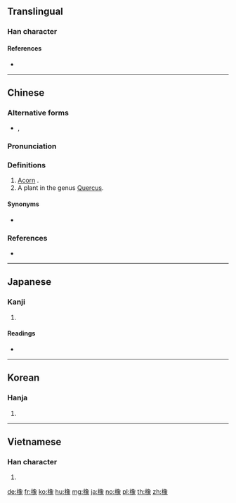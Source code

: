 ==Translingual==

===Han character===
{{Han char|rn=75|rad=木|as=12|sn=16|four=47932|canj=DNAO|ids=⿰木象}}

====References====
* {{Han ref|kx=0554.110|dkj=15564|dj=0943.020|hdz=21282.070|uh=6A61}}

----

==Chinese==
{{zh-forms}}

===Alternative forms===
* {{zh-l|[[樣]]}}, {{zh-l|様}}

===Pronunciation===
{{zh-pron
|m=xiàng
|c=zoeng6
|h=pfs=
|md=
|mn=
|w=
|mc=y
|oc=y
|cat=n
}}

===Definitions===
{{zh-hanzi}}

# [[acorn|Acorn]] {{gloss|the fruit of the oak tree}}.
# A plant in the genus [[Quercus]].

====Synonyms====
* {{sense|acorn}} {{zh-l|橡子}}

===References===
* {{R:twedu|A02027}}

----

==Japanese==

===Kanji===
{{ja-kanji|grade=|rs=木12}}

# {{defn|lang=ja|sort=木12}}

====Readings====
* {{ja-readings|on=[[しょう]] (shō), [[ぞう]] (zō)|kun=[[とち]] (tochi), [[くぬぎ]] (kunugi)}}

----

==Korean==

===Hanja===
{{ko-hanja|hangeul=상|eumhun=|rv=sang|mr=sang|y=sang}}

# {{defn|lang=ko|sort=木12}}

----

==Vietnamese==

===Han character===
{{vi-hantu|[[tượng]]|rs=木12}}

# {{defn|lang=vi|sort=木12}}

[[de:橡]]
[[fr:橡]]
[[ko:橡]]
[[hu:橡]]
[[mg:橡]]
[[ja:橡]]
[[no:橡]]
[[pl:橡]]
[[th:橡]]
[[zh:橡]]